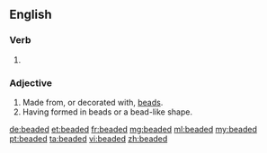 ==English==

===Verb===
{{head|en|verb form}}

# {{en-past of|bead}}

===Adjective===
{{en-adj}}

# Made from, or decorated with, [[bead]]s.
# Having formed in beads or a bead-like shape.

[[de:beaded]]
[[et:beaded]]
[[fr:beaded]]
[[mg:beaded]]
[[ml:beaded]]
[[my:beaded]]
[[pt:beaded]]
[[ta:beaded]]
[[vi:beaded]]
[[zh:beaded]]